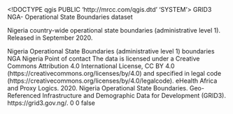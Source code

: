 <!DOCTYPE qgis PUBLIC 'http://mrcc.com/qgis.dtd' 'SYSTEM'>
<qgis version="3.40.5-Bratislava">
  <identifier>GRID3 NGA- Operational State Boundaries</identifier>
  <parentidentifier></parentidentifier>
  <language></language>
  <type>dataset</type>
  <title>GRID3 NGA- Operational State Boundaries</title>
  <abstract>Nigeria country-wide operational state boundaries (administrative level 1). Released in September 2020.

Nigeria Operational State Boundaries (administrative level 1)</abstract>
  <keywords vocabulary="Search keys">
    <keyword>boundaries</keyword>
    <keyword>NGA</keyword>
    <keyword>Nigeria</keyword>
  </keywords>
  <contact>
    <name></name>
    <organization></organization>
    <position></position>
    <voice></voice>
    <fax></fax>
    <email></email>
    <role>Point of contact</role>
  </contact>
  <links/>
  <dates/>
  <fees></fees>
  <constraints type="Limitations of use">The data is licensed under a Creative Commons Attribution 4.0 International License, CC BY 4.0 (https://creativecommons.org/licenses/by/4.0) and specified in legal code (https://creativecommons.org/licenses/by/4.0/legalcode).</constraints>
  <rights>eHealth Africa and Proxy Logics. 2020. Nigeria Operational State Boundaries. Geo-Referenced Infrastructure and Demographic Data for Development (GRID3). https://grid3.gov.ng/.</rights>
  <encoding></encoding>
  <crs>
    <spatialrefsys nativeFormat="Wkt">
      <wkt></wkt>
      <proj4></proj4>
      <srsid>0</srsid>
      <srid>0</srid>
      <authid></authid>
      <description></description>
      <projectionacronym></projectionacronym>
      <ellipsoidacronym></ellipsoidacronym>
      <geographicflag>false</geographicflag>
    </spatialrefsys>
  </crs>
  <extent>
    <spatial minx="0" miny="0" maxz="0" crs="EPSG:4326" dimensions="2" maxx="0" maxy="0" minz="0"/>
    <temporal>
      <period>
        <start></start>
        <end></end>
      </period>
    </temporal>
  </extent>
</qgis>
